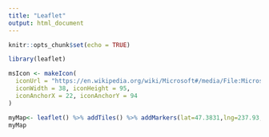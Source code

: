 ```yaml
---
title: "Leaflet"
output: html_document
---
```


```r
knitr::opts_chunk$set(echo = TRUE)
```


```r
library(leaflet)
```


```r

msIcon <- makeIcon(
  iconUrl = "https://en.wikipedia.org/wiki/Microsoft#/media/File:Microsoft_logo_(2012).svg",
  iconWidth = 38, iconHeight = 95,
  iconAnchorX = 22, iconAnchorY = 94
)

myMap<- leaflet() %>% addTiles() %>% addMarkers(lat=47.3831,lng=237.93,popup="Microsoft",icon=msIcon)
myMap
```

